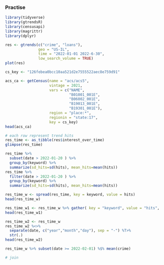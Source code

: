 ### Practise

```r
library(tidyverse)
library(gtrendsR)
library(censusapi)
library(magrittr)
library(dplyr) 
```

```r
res <- gtrends(c("crime", "loans"), 
               geo = "US-IL", 
               time = "2022-01-01 2022-6-30", 
               low_search_volume = TRUE)
plot(res)
```


```r
cs_key <- "126febea0bcc10aa521d2e7555522aec8e759d91"

acs_ca <- getCensus(name = "acs/acs5",
                    vintage = 2021, 
                    vars = c("NAME", 
                             "B01001_001E", 
                             "B06002_001E", 
                             "B19013_001E", 
                             "B19301_001E"), 
                    region = "place:*", 
                    regionin = "state:17",
                    key = cs_key)
head(acs_ca)
```


```r
# each row represent trend hits
res_time <- as_tibble(res$interest_over_time)
glimpse(res_time)
```
```r
res_time %>% 
  subset(date > 2022-01-20 ) %>% 
  group_by(keyword) %>% 
  summarize(sd_hits=sd(hits), mean_hits=mean(hits))
res_time %>% 
  filter(date > 2022-01-20 ) %>% 
  group_by(keyword) %>% 
  summarize(sd_hits=sd(hits), mean_hits=mean(hits))
```
```r
res_time_w <- spread(res_time, key = keyword, value = hits)
head(res_time_w)
```
```r
res_time_w1 <- res_time_w %>% gather( key = "keyword", value = "hits", 6:7)
head(res_time_w1)
```
```r
res_time_w2 <- res_time_w
res_time_w2 %<>%
  separate(date, c("year","month","day"), sep = "-") %T>% 
  str(.)
head(res_time_w2)

```
```r
res_time_w %>% subset(date >= 2022-02-01) %$% mean(crime)
```

```r
# join

```

